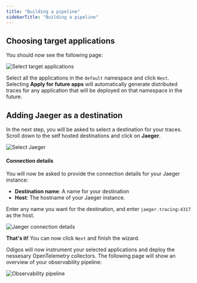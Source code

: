 ```yaml
---
title: "Building a pipeline"
sidebarTitle: "Building a pipeline"
---
```


## Choosing target applications

You should now see the following page:

<Frame>
    <img src="/images/choose_apps.png" alt="Select target applications" />
</Frame>

Select all the applications in the `default` namespace and click `Next`.
<Note>
Selecting **Apply for future apps** will automatically generate distributed traces for any application that will be deployed on that namespace in the future.
</Note>

## Adding Jaeger as a destination

In the next step, you will be asked to select a destination for your traces.
Scroll down to the self hosted destinations and click on **Jaeger**.

<Frame>
    <img src="/images/choose_jaeger.png" alt="Select Jaeger" />
</Frame>

#### Connection details

You will now be asked to provide the connection details for your Jaeger instance:
- **Destination name**: A name for your destination
- **Host**: The hostname of your Jaeger instance.

Enter any name you want for the destination, and enter `jaeger.tracing:4317` as the host.

<Frame>
    <img src="/images/jaeger_connection.png" alt="Jaeger connection details" />
</Frame>

**That's it!** You can now click `Next` and finish the wizard.

Odigos will now instrument your selected applications and deploy the nessesary OpenTelemetry collectors.
The following page will show an overview of your observability pipeline:

<Frame>
    <img src="/images/observability_pipeline.png" alt="Observability pipeline" />
</Frame>